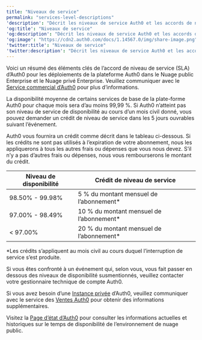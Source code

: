 ---
title: "Niveaux de service"
permalink: "services-level-descriptions"
'description': "Décrit les niveaux de service Auth0 et les accords de niveau de service (SLA)."
'og:title': "Niveaux de service"
'og:description': "Décrit les niveaux de service Auth0 et les accords de niveau de service (SLA)."
'og:image': "https://cdn2.auth0.com/docs/1.14567.0/img/share-image.png"
'twitter:title': "Niveaux de service"
'twitter:description': "Décrit les niveaux de service Auth0 et les accords de niveau de service (SLA)."
---

Voici un résumé des éléments clés de l’accord de niveau de service (SLA) d’Auth0 pour les déploiements de la plateforme Auth0 dans le Nuage public Enterprise et le Nuage privé Enterprise. Veuillez communiquer avec le [Service commercial d’Auth0](https://auth0.com/get-started?place=documentation%20post&type=link&text=contact%20auth0%20sales) pour plus d’informations.

La disponibilité moyenne de certains services de base de la plate-forme Auth0 pour chaque mois sera d’au moins 99,99 %. Si Auth0 n’atteint pas son niveau de service de disponibilité au cours d’un mois civil donné, vous pouvez demander un crédit de niveau de service dans les 5 jours ouvrables suivant l’événement.

Auth0 vous fournira un crédit comme décrit dans le tableau ci-dessous. Si les crédits ne sont pas utilisés à l’expiration de votre abonnement, nous les appliquerons à tous les autres frais ou dépenses que vous nous devez. S’il n’y a pas d’autres frais ou dépenses, nous vous rembourserons le montant du crédit.

<table class="table"><thead>
<tr>
<th><strong>Niveau de disponibilité</strong></th>
<th><strong>Crédit de niveau de service</strong></th>
</tr>
</thead>
<tbody>
<tr>
<td>98.50% - 99.98%</td>
<td>5 % du montant mensuel de l’abonnement*</td>
</tr>
<tr>
<td>97.00% - 98.49%</td>
<td>10 % du montant mensuel de l’abonnement*</td>
</tr>
<tr>
<td>&lt; 97.00%</td>
<td>20 % du montant mensuel de l’abonnement*</td>
</tr>
</tbody>
</table>

\*Les crédits s’appliquent au mois civil au cours duquel l’interruption de service s’est produite.

Si vous êtes confronté à un événement qui, selon vous, vous fait passer en dessous des niveaux de disponibilité susmentionnés, veuillez contacter votre gestionnaire technique de compte Auth0.

Si vous avez besoin d’une [Instance privée](/docs/fr-ca/deploy-monitor/deploy-private-cloud) d’Auth0, veuillez communiquer avec le service des [Ventes Auth0](https://auth0.com/get-started?place=documentation%20post&type=link&text=contact%20auth0%20sales) pour obtenir des informations supplémentaires.

Visitez la [Page d’état d’Auth0](https://status.auth0.com/) pour consulter les informations actuelles et historiques sur le temps de disponibilité de l’environnement de nuage public.
